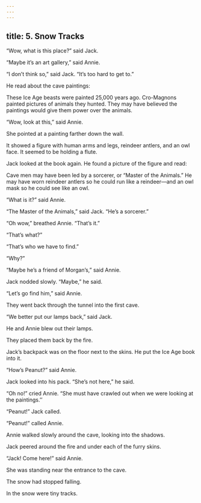 ```yaml
---
---
---
```

title: 5. Snow Tracks
---



“Wow, what is this place?” said Jack.

“Maybe it’s an art gallery,” said Annie.

“I don’t think so,” said Jack. “It’s too hard to get to.”

He read about the cave paintings:

These Ice Age beasts were painted 25,000 years ago. Cro-Magnons painted pictures of animals they hunted. They may have believed the paintings would give them power over the animals.





“Wow, look at this,” said Annie.

She pointed at a painting farther down the wall.

It showed a figure with human arms and legs, reindeer antlers, and an owl face. It seemed to be holding a flute.



Jack looked at the book again. He found a picture of the figure and read:

Cave men may have been led by a sorcerer, or “Master of the Animals.” He may have worn reindeer antlers so he could run like a reindeer—and an owl mask so he could see like an owl.





“What is it?” said Annie.

“The Master of the Animals,” said Jack. “He’s a sorcerer.”

“Oh wow,” breathed Annie. “That’s it.”

“That’s what?”

“That’s who we have to find.”

“Why?”

“Maybe he’s a friend of Morgan’s,” said Annie.

Jack nodded slowly. “Maybe,” he said.

“Let’s go find him,” said Annie.

They went back through the tunnel into the first cave.

“We better put our lamps back,” said Jack.

He and Annie blew out their lamps.

They placed them back by the fire.

Jack’s backpack was on the floor next to the skins. He put the Ice Age book into it.

“How’s Peanut?” said Annie.

Jack looked into his pack. “She’s not here,” he said.

“Oh no!” cried Annie. “She must have crawled out when we were looking at the paintings.’’

“Peanut!” Jack called.

“Peanut!” called Annie.

Annie walked slowly around the cave, looking into the shadows.

Jack peered around the fire and under each of the furry skins.

“Jack! Come here!” said Annie.

She was standing near the entrance to the cave.

The snow had stopped falling.

In the snow were tiny tracks.